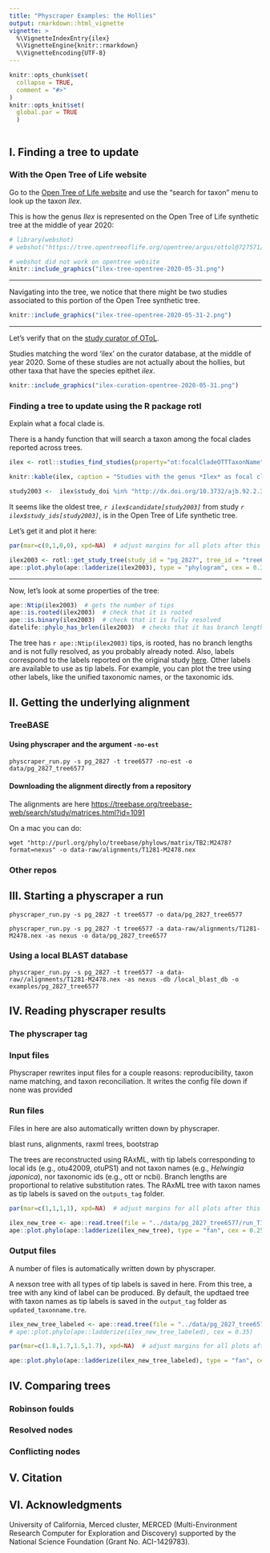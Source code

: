 ```yaml
---
title: "Physcraper Examples: the Hollies"
output: rmarkdown::html_vignette
vignette: >
  %\VignetteIndexEntry{ilex}
  %\VignetteEngine{knitr::rmarkdown}
  %\VignetteEncoding{UTF-8}
---
```


```r
knitr::opts_chunk$set(
  collapse = TRUE,
  comment = "#>"
)
knitr::opts_knit$set(
  global.par = TRUE
  )
```

```r

```
## I. Finding a tree to update

### With the Open Tree of Life website

Go to the [Open Tree of Life website](https://tree.opentreeoflife.org/opentree/argus/opentree12.3@ott93302) and use the "search for taxon" menu to look up the taxon *Ilex*.

This is how the genus *Ilex* is represented on the Open Tree of Life synthetic tree at the middle of year 2020:

```r
# library(webshot)
# webshot("https://tree.opentreeoflife.org/opentree/argus/ottol@727571/Ilex", "ilex-tree-opentree.png")

# webshot did not work on opentree website
knitr::include_graphics("ilex-tree-opentree-2020-05-31.png")
```

***

Navigating into the tree, we notice that there might be two studies associated to this portion of the Open Tree synthetic tree.

```r

knitr::include_graphics("ilex-tree-opentree-2020-05-31-2.png")
```

***

Let's verify that on the [study curator of OToL](https://tree.opentreeoflife.org/curator).

Studies matching the word 'ilex' on the curator database, at the middle of year 2020. Some of these studies are not actually about the hollies, but other taxa that have the species epithet *ilex*.

```r
knitr::include_graphics("ilex-curation-opentree-2020-05-31.png")
```

### Finding a tree to update using the R package rotl

<!-- ```{r} -->
<!-- ilex <- rotl::tnrs_match_names(names = "ilex") -->
<!-- ``` -->

<!-- ```{r, results='asis', echo=FALSE} -->
<!-- knitr::kable(ilex, caption = "Taxonomic Name Resolution information for the genus *Ilex*") -->
<!-- ``` -->

<!-- Can we use the *OTT id* to get some trees or studies? -->

<!-- ```{r} -->
<!-- rotl::studies_properties() -->
<!-- ``` -->

Explain what a focal clade is.

There is a handy function that will search a taxon among the focal clades reported across trees.

```r
ilex <- rotl::studies_find_studies(property="ot:focalCladeOTTTaxonName", value="Ilex")
```

```r
knitr::kable(ilex, caption = "Studies with the genus *Ilex* as focal clade.")
```
```r
study2003 <-  ilex$study_doi %in% "http://dx.doi.org/10.3732/ajb.92.2.352"
```

It seems like the oldest tree, *`r ilex$candidate[study2003]`* from study *`r ilex$study_ids[study2003]`*, is in the Open Tree of Life synthetic tree.

Let's get it and plot it here:

```r
par(mar=c(0,1,0,0), xpd=NA)  # adjust margins for all plots after this
```
```r
ilex2003 <- rotl::get_study_tree(study_id = "pg_2827", tree_id = "tree6577")
ape::plot.phylo(ape::ladderize(ilex2003), type = "phylogram", cex = 0.3, label.offset = 1, edge.width = 0.5) 
```

*** 

Now, let's look at some properties of the tree:

```r
ape::Ntip(ilex2003)  # gets the number of tips
ape::is.rooted(ilex2003)  # check that it is rooted
ape::is.binary(ilex2003)  # check that it is fully resolved
datelife::phylo_has_brlen(ilex2003)  # checks that it has branch lengths
```
The tree has `r ape::Ntip(ilex2003)` tips, is rooted, has no branch lengths and is not fully resolved, as you probably already noted. Also, labels correspond to the labels reported on the original study [here](`r ilex$study_doi[study2003]`). Other labels are available to use as tip labels. For example, you can plot the tree using other labels, like the unified taxonomic names, or the taxonomic ids.


## II. Getting the underlying alignment

### TreeBASE

#### Using physcraper and the argument `-no-est`

```
physcraper_run.py -s pg_2827 -t tree6577 -no-est -o data/pg_2827_tree6577
```

#### Downloading the alignment directly from a repository

The alignments are here <https://treebase.org/treebase-web/search/study/matrices.html?id=1091>

On a mac you can do:
```
wget "http://purl.org/phylo/treebase/phylows/matrix/TB2:M2478?format=nexus" -o data-raw/alignments/T1281-M2478.nex
```


### Other repos


## III. Starting a physcraper a run


```
physcraper_run.py -s pg_2827 -t tree6577 -o data/pg_2827_tree6577
```

```
physcraper_run.py -s pg_2827 -t tree6577 -a data-raw/alignments/T1281-M2478.nex -as nexus -o data/pg_2827_tree6577
```

### Using a local BLAST database

```
physcraper_run.py -s pg_2827 -t tree6577 -a data-raw//alignments/T1281-M2478.nex -as nexus -db /local_blast_db -o examples/pg_2827_tree6577 
```

## IV. Reading physcraper results

### The physcraper tag

### Input files

Physcraper rewrites input files for a couple reasons: reproducibility, taxon name matching, and taxon reconciliation.
It writes the config file down if none was provided

### Run files

Files in here are also automatically written down by physcraper.

blast runs, alignments, raxml trees, bootstrap

The trees are reconstructed using RAxML, with tip labels corresponding to local ids (e.g., otu42009, otuPS1) and not taxon names (e.g., *Helwingia japonica*), nor taxonomic ids (e.g., ott or ncbi). Branch lengths are proportional to relative substitution rates.
The RAxML tree with taxon names as tip labels is saved on the `outputs_tag` folder.

```r
par(mar=c(1,1,1,1), xpd=NA)  # adjust margins for all plots after this
```
```r
ilex_new_tree <- ape::read.tree(file = "../data/pg_2827_tree6577/run_T1281-M2478/RAxML_bestTree.2020-06-02")
ape::plot.phylo(ape::ladderize(ilex_new_tree), type = "fan", cex = 0.25, label.offset = 0.02, edge.width = 0.5)
```

### Output files

A number of files is automatically written down by physcraper.

A nexson tree with all types of tip labels is saved in here.
From this tree, a tree with any kind of label can be produced.
By default, the updtaed tree with taxon names as tip labels is saved 
in the `output_tag` folder as `updated_taxonname.tre`.


```r
ilex_new_tree_labeled <- ape::read.tree(file = "../data/pg_2827_tree6577/outputs_T1281-M2478/updated_taxonname.tre")
# ape::plot.phylo(ape::ladderize(ilex_new_tree_labeled), cex = 0.35)
```
```r
par(mar=c(1.8,1.7,1.5,1.7), xpd=NA)  # adjust margins for all plots after this
```
```r
ape::plot.phylo(ape::ladderize(ilex_new_tree_labeled), type = "fan", cex = 0.2, label.offset = 0.02, edge.width = 0.5)
```

## IV. Comparing trees

### Robinson foulds

### Resolved nodes

### Conflicting nodes

## V. Citation

## VI. Acknowledgments

University of California, Merced cluster, MERCED (Multi-Environment Research Computer for Exploration and Discovery) supported by the National Science Foundation (Grant No. ACI-1429783).
